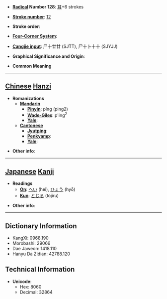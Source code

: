 * '''[[Wiktionary:Chinese radical index| Radical]] Number 128''': [[Wiktionary:Chinese radical index 耳|耳]]+6 strokes

* '''[[Wiktionary:Chinese total strokes index|Stroke number]]''': [[Wiktionary:Chinese total strokes index 12|12]]

* '''Stroke order''': 

* '''[[Wiktionary:Chinese four corner index|Four-Corner System]]''': 

* '''[[Wiktionary:Chinese Cangjie index|Cangjie input]]''': 尸十廿廿 (SJTT), 尸十卜十十 (SJYJJ)

* '''Graphical Significance and Origin''': 

* '''Common Meaning'''

----

== [[Chinese]] [[Hanzi]] ==

* '''Romanizations'''
** '''[[Mandarin]]'''
*** '''[[Pinyin]]''': píng (ping2)
*** '''[[Wade-Giles]]''': p'ing<sup>2</sup>
*** '''[[Yale]]''': 
** '''[[Cantonese]]'''
*** '''[[Jyutping]]''':
*** '''[[Penkyamp]]''': 
*** '''[[Yale]]''': 

* '''Other info''': 

----

== [[Japanese]] [[Kanji]] ==

* '''Readings'''
** '''[[On]]''': [[へい]] (hei), [[ひょう]] (hyō)
** '''[[Kun]]''': [[とじる]] (tojiru)

* '''Other info''':  

----

== Dictionary Information ==

* KangXi: 0968.190
* Morobashi: 29066
* Dae Jaweon: 1418.110
* Hanyu Da Zidian: 42788.120

== Technical Information ==

* '''Unicode''':
** Hex: 8060
** Decimal: 32864
